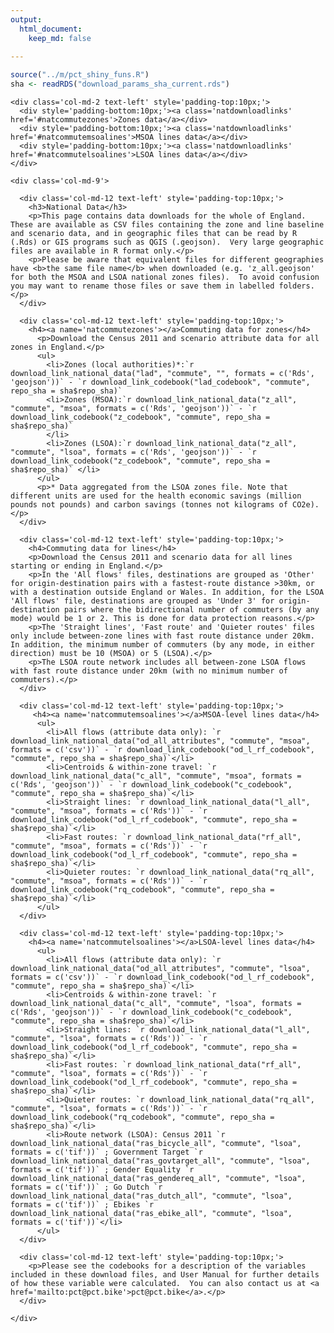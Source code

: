 ```yaml
---
output: 
  html_document:
    keep_md: false
  
---
```



```r
source("../m/pct_shiny_funs.R")
sha <- readRDS("download_params_sha_current.rds")

```

<!--html_preserve-->
<div class='container'>
  <div class='row maintext' id='maintext'>
    <div class='col-md-2 text-left' style='padding-top:10px;'>
      <div style='padding-bottom:10px;'><a class='natdownloadlinks' href='#natcommutezones'>Zones data</a></div>
      <div style='padding-bottom:10px;'><a class='natdownloadlinks' href='#natcommutemsoalines'>MSOA lines data</a></div>
      <div style='padding-bottom:10px;'><a class='natdownloadlinks' href='#natcommutelsoalines'>LSOA lines data</a></div>
    </div>

    <div class='col-md-9'>

      <div class='col-md-12 text-left' style='padding-top:10px;'>
        <h3>National Data</h3>
        <p>This page contains data downloads for the whole of England. These are available as CSV files containing the zone and line baseline and scenario data, and in geographic files that can be read by R (.Rds) or GIS programs such as QGIS (.geojson).  Very large geographic files are available in R format only.</p>
        <p>Please be aware that equivalent files for different geographies have <b>the same file name</b> when downloaded (e.g. 'z_all.geojson' for both the MSOA and LSOA national zones files).  To avoid confusion you may want to rename those files or save them in labelled folders.</p>
      </div>
      
      <div class='col-md-12 text-left' style='padding-top:10px;'>
        <h4><a name='natcommutezones'></a>Commuting data for zones</h4>
          <p>Download the Census 2011 and scenario attribute data for all zones in England.</p>
          <ul>
            <li>Zones (local authorities)*:`r download_link_national_data("lad", "commute", "", formats = c('Rds', 'geojson'))` - `r download_link_codebook("lad_codebook", "commute", repo_sha = sha$repo_sha)`
            <li>Zones (MSOA):`r download_link_national_data("z_all", "commute", "msoa", formats = c('Rds', 'geojson'))` - `r download_link_codebook("z_codebook", "commute", repo_sha = sha$repo_sha)`
            </li>
            <li>Zones (LSOA):`r download_link_national_data("z_all", "commute", "lsoa", formats = c('Rds', 'geojson'))` - `r download_link_codebook("z_codebook", "commute", repo_sha = sha$repo_sha)` </li>
          </ul>
          <p>* Data aggregated from the LSOA zones file. Note that different units are used for the health economic savings (million pounds not pounds) and carbon savings (tonnes not kilograms of CO2e).</p>
      </div>

      <div class='col-md-12 text-left' style='padding-top:10px;'>
        <h4>Commuting data for lines</h4>
        <p>Download the Census 2011 and scenario data for all lines starting or ending in England.</p>
        <p>In the 'All flows' files, destinations are grouped as 'Other' for origin-destination pairs with a fastest-route distance >30km, or with a destination outside England or Wales. In addition, for the LSOA 'All flows' file, destinations are grouped as 'Under 3' for origin-destination pairs where the bidirectional number of commuters (by any mode) would be 1 or 2. This is done for data protection reasons.</p>
        <p>The 'Straight lines', 'Fast route' and 'Quieter routes' files only include between-zone lines with fast route distance under 20km. In addition, the minimum number of commuters (by any mode, in either direction) must be 10 (MSOA) or 5 (LSOA).</p>
        <p>The LSOA route network includes all between-zone LSOA flows with fast route distance under 20km (with no minimum number of commuters).</p>
      </div>

      <div class='col-md-12 text-left' style='padding-top:10px;'>
         <h4><a name='natcommutemsoalines'></a>MSOA-level lines data</h4>
          <ul>
            <li>All flows (attribute data only): `r download_link_national_data("od_all_attributes", "commute", "msoa", formats = c('csv'))` - `r download_link_codebook("od_l_rf_codebook", "commute", repo_sha = sha$repo_sha)`</li>
            <li>Centroids & within-zone travel: `r download_link_national_data("c_all", "commute", "msoa", formats = c('Rds', 'geojson'))` - `r download_link_codebook("c_codebook", "commute", repo_sha = sha$repo_sha)`</li>
            <li>Straight lines: `r download_link_national_data("l_all", "commute", "msoa", formats = c('Rds'))` - `r download_link_codebook("od_l_rf_codebook", "commute", repo_sha = sha$repo_sha)`</li>
            <li>Fast routes: `r download_link_national_data("rf_all", "commute", "msoa", formats = c('Rds'))` - `r download_link_codebook("od_l_rf_codebook", "commute", repo_sha = sha$repo_sha)`</li>
            <li>Quieter routes: `r download_link_national_data("rq_all", "commute", "msoa", formats = c('Rds'))` - `r download_link_codebook("rq_codebook", "commute", repo_sha = sha$repo_sha)`</li>
          </ul>
      </div>

      <div class='col-md-12 text-left' style='padding-top:10px;'>
        <h4><a name='natcommutelsoalines'></a>LSOA-level lines data</h4>
          <ul>
            <li>All flows (attribute data only): `r download_link_national_data("od_all_attributes", "commute", "lsoa", formats = c('csv'))` - `r download_link_codebook("od_l_rf_codebook", "commute", repo_sha = sha$repo_sha)`</li>
            <li>Centroids & within-zone travel: `r download_link_national_data("c_all", "commute", "lsoa", formats = c('Rds', 'geojson'))` - `r download_link_codebook("c_codebook", "commute", repo_sha = sha$repo_sha)`</li>
            <li>Straight lines: `r download_link_national_data("l_all", "commute", "lsoa", formats = c('Rds'))` - `r download_link_codebook("od_l_rf_codebook", "commute", repo_sha = sha$repo_sha)`</li>
            <li>Fast routes: `r download_link_national_data("rf_all", "commute", "lsoa", formats = c('Rds'))` - `r download_link_codebook("od_l_rf_codebook", "commute", repo_sha = sha$repo_sha)`</li>
            <li>Quieter routes: `r download_link_national_data("rq_all", "commute", "lsoa", formats = c('Rds'))` - `r download_link_codebook("rq_codebook", "commute", repo_sha = sha$repo_sha)`</li>
            <li>Route network (LSOA): Census 2011 `r download_link_national_data("ras_bicycle_all", "commute", "lsoa", formats = c('tif'))` ; Government Target `r download_link_national_data("ras_govtarget_all", "commute", "lsoa", formats = c('tif'))` ; Gender Equality `r download_link_national_data("ras_gendereq_all", "commute", "lsoa", formats = c('tif'))` ; Go Dutch `r download_link_national_data("ras_dutch_all", "commute", "lsoa", formats = c('tif'))` ; Ebikes `r download_link_national_data("ras_ebike_all", "commute", "lsoa", formats = c('tif'))`</li>
          </ul>
      </div>

      <div class='col-md-12 text-left' style='padding-top:10px;'>
        <p>Please see the codebooks for a description of the variables included in these download files, and User Manual for further details of how these variable were calculated.  You can also contact us at <a href='mailto:pct@pct.bike'>pct@pct.bike</a>.</p>
      </div>

    </div>
  </div>
</div>
<!--/html_preserve-->